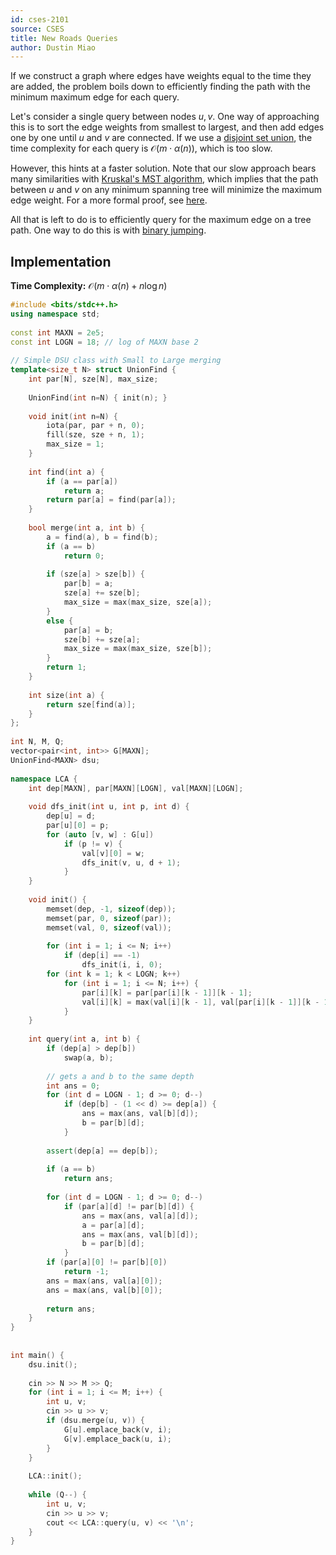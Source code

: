 ---
id: cses-2101
source: CSES
title: New Roads Queries
author: Dustin Miao
---

If we construct a graph where edges have weights equal to the time they are added, the problem boils down to efficiently finding the path with the minimum maximum edge for each query. 

Let's consider a single query between nodes $u, v$. One way of approaching this is to sort the edge weights from smallest to largest, and then add edges one by one until $u$ and $v$ are connected. If we use a [disjoint set union](/gold/dsu), the time complexity for each query is $\mathcal{O}(m \cdot \alpha(n))$, which is too slow.

However, this hints at a faster solution. Note that our slow approach bears many similarities with [Kruskal's MST algorithm](/gold/mst/#kruskals), which implies that the path between $u$ and $v$ on any minimum spanning tree will minimize the maximum edge weight. For a more formal proof, see [here](https://www.geeksforgeeks.org/minimum-bottleneck-spanning-treembst/). 

All that is left to do is to efficiently query for the maximum edge on a tree path. One way to do this is with [binary jumping](/plat/binary-jump). 

## Implementation

**Time Complexity:** $\mathcal{O}(m \cdot \alpha(n) + n\log n)$

<LanguageSection>
<CPPSection>

```cpp
#include <bits/stdc++.h>
using namespace std;
	
const int MAXN = 2e5;
const int LOGN = 18; // log of MAXN base 2
 
// Simple DSU class with Small to Large merging
template<size_t N> struct UnionFind {
	int par[N], sze[N], max_size;
 
	UnionFind(int n=N) { init(n); }
 
	void init(int n=N) {
		iota(par, par + n, 0);
		fill(sze, sze + n, 1);
		max_size = 1;
	}
 
	int find(int a) {
		if (a == par[a])
			return a;
		return par[a] = find(par[a]);
	}
 
	bool merge(int a, int b) {
		a = find(a), b = find(b);
		if (a == b) 
			return 0;
		
		if (sze[a] > sze[b]) {
			par[b] = a;
			sze[a] += sze[b];
			max_size = max(max_size, sze[a]);
		}
		else {
			par[a] = b;
			sze[b] += sze[a];
			max_size = max(max_size, sze[b]);
		}
		return 1;
	}
 
	int size(int a) { 
		return sze[find(a)]; 
	}
};
 
int N, M, Q;
vector<pair<int, int>> G[MAXN];
UnionFind<MAXN> dsu;
 
namespace LCA {
	int dep[MAXN], par[MAXN][LOGN], val[MAXN][LOGN];
 
	void dfs_init(int u, int p, int d) {
		dep[u] = d;
		par[u][0] = p;
		for (auto [v, w] : G[u]) 
			if (p != v) {
				val[v][0] = w;
				dfs_init(v, u, d + 1);
			}
	}
 
	void init() {
		memset(dep, -1, sizeof(dep));
		memset(par, 0, sizeof(par));
		memset(val, 0, sizeof(val));
 
		for (int i = 1; i <= N; i++)
			if (dep[i] == -1)
				dfs_init(i, i, 0);
		for (int k = 1; k < LOGN; k++)
			for (int i = 1; i <= N; i++) {
				par[i][k] = par[par[i][k - 1]][k - 1];
				val[i][k] = max(val[i][k - 1], val[par[i][k - 1]][k - 1]);
			}
	}
 
	int query(int a, int b) {
		if (dep[a] > dep[b])
			swap(a, b);
		
		// gets a and b to the same depth
		int ans = 0;
		for (int d = LOGN - 1; d >= 0; d--)
			if (dep[b] - (1 << d) >= dep[a]) {
				ans = max(ans, val[b][d]);
				b = par[b][d];
			}
 
		assert(dep[a] == dep[b]);
 
		if (a == b) 
			return ans;
 
		for (int d = LOGN - 1; d >= 0; d--) 
			if (par[a][d] != par[b][d]) {
				ans = max(ans, val[a][d]);
				a = par[a][d];
				ans = max(ans, val[b][d]);
				b = par[b][d];
			}
		if (par[a][0] != par[b][0])
			return -1;
		ans = max(ans, val[a][0]);
		ans = max(ans, val[b][0]);
 
		return ans;
	}
}
 
 
int main() {
	dsu.init();
 
	cin >> N >> M >> Q;
	for (int i = 1; i <= M; i++) {
		int u, v;
		cin >> u >> v;
		if (dsu.merge(u, v)) {
			G[u].emplace_back(v, i);
			G[v].emplace_back(u, i);
		}
	}
 
	LCA::init();
 
	while (Q--) {
		int u, v;
		cin >> u >> v;
		cout << LCA::query(u, v) << '\n';
	}
}
```
</CPPSection>
</LanguageSection>
